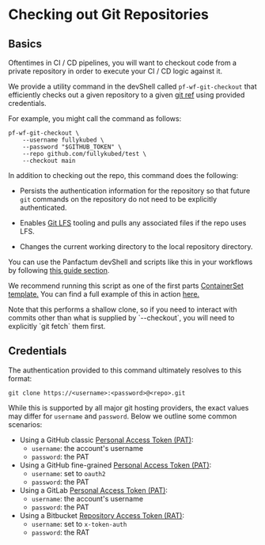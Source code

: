 
# Checking out Git Repositories

## Basics

Oftentimes in CI / CD pipelines, you will want to checkout code from a private
repository in order to execute your CI / CD logic against it.

We provide a utility command in the devShell called `pf-wf-git-checkout` that
efficiently checks out a given repository to a given [git ref](https://git-scm.com/book/en/v2/Git-Internals-Git-References)
using provided credentials.

For example, you might call the command as follows:

```shell
pf-wf-git-checkout \
    --username fullykubed \
    --password "$GITHUB_TOKEN" \
    --repo github.com/fullykubed/test \
    --checkout main
```

In addition to checking out the repo, this command does the following:

* Persists the authentication information for the repository so that future `git`
  commands on the repository do not need to be explicitly authenticated.

* Enables [Git LFS](https://git-lfs.com/) tooling and pulls any associated files if the repo uses LFS.

* Changes the current working directory to the local repository directory.

You can use the Panfactum devShell and scripts like this in your workflows by following
[this guide section](/docs/main/reference/infrastructure-modules/submodule/workflow/wf_spec#using-the-panfactum-devshell).

We recommend running this script as one of the first parts [ContainerSet template.](https://argo-workflows.readthedocs.io/en/latest/container-set-template/)
You can find a full example of this in action [here.](https://github.com/Panfactum/stack/tree/__PANFACTUM_VERSION_MAIN__/packages/infrastructure/wf_dockerfile_build)

<MarkdownAlert severity="warning">
  Note that this performs a shallow clone, so if you need to interact with commits
  other than what is supplied by `--checkout`, you will need to explicitly `git fetch` them
  first.
</MarkdownAlert>

## Credentials

The authentication provided to this command ultimately resolves to this format:

`git clone https://<username>:<password>@<repo>.git`

While this is supported by all major git hosting providers, the exact values may differ
for `username` and `password`. Below we outline some common scenarios:

* Using a GitHub classic [Personal Access Token (PAT)](https://docs.github.com/en/authentication/keeping-your-account-and-data-secure/managing-your-personal-access-tokens#creating-a-personal-access-token-classic):
  * `username`: the account's username
  * `password`: the PAT
* Using a GitHub fine-grained [Personal Access Token (PAT)](https://docs.github.com/en/authentication/keeping-your-account-and-data-secure/managing-your-personal-access-tokens#creating-a-fine-grained-personal-access-token):
  * `username`: set to `oauth2`
  * `password`: the PAT
* Using a GitLab [Personal Access Token (PAT)](https://docs.gitlab.com/ee/user/profile/personal_access_tokens.html):
  * `username`: the account's username
  * `password`: the PAT
* Using a Bitbucket [Repository Access Token (RAT)](https://support.atlassian.com/bitbucket-cloud/docs/using-access-tokens/):
  * `username`: set to `x-token-auth`
  * `password`: the RAT
